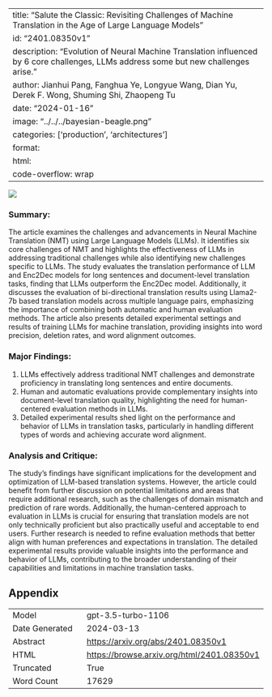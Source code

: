 
---
title: "Salute the Classic: Revisiting Challenges of Machine Translation in the Age of Large Language Models"
id: "2401.08350v1"
description: "Evolution of Neural Machine Translation influenced by 6 core challenges, LLMs address some but new challenges arise."
author: Jianhui Pang, Fanghua Ye, Longyue Wang, Dian Yu, Derek F. Wong, Shuming Shi, Zhaopeng Tu
date: "2024-01-16"
image: "../../../bayesian-beagle.png"
categories: ['production', 'architectures']
format:
  html:
    code-overflow: wrap
---

![](../../../bayesian-beagle.png)

### Summary:

The article examines the challenges and advancements in Neural Machine Translation (NMT) using Large Language Models (LLMs). It identifies six core challenges of NMT and highlights the effectiveness of LLMs in addressing traditional challenges while also identifying new challenges specific to LLMs. The study evaluates the translation performance of LLM and Enc2Dec models for long sentences and document-level translation tasks, finding that LLMs outperform the Enc2Dec model. Additionally, it discusses the evaluation of bi-directional translation results using Llama2-7b based translation models across multiple language pairs, emphasizing the importance of combining both automatic and human evaluation methods. The article also presents detailed experimental settings and results of training LLMs for machine translation, providing insights into word precision, deletion rates, and word alignment outcomes.

### Major Findings:
1. LLMs effectively address traditional NMT challenges and demonstrate proficiency in translating long sentences and entire documents.
2. Human and automatic evaluations provide complementary insights into document-level translation quality, highlighting the need for human-centered evaluation methods in LLMs.
3. Detailed experimental results shed light on the performance and behavior of LLMs in translation tasks, particularly in handling different types of words and achieving accurate word alignment.

### Analysis and Critique:
The study's findings have significant implications for the development and optimization of LLM-based translation systems. However, the article could benefit from further discussion on potential limitations and areas that require additional research, such as the challenges of domain mismatch and prediction of rare words. Additionally, the human-centered approach to evaluation in LLMs is crucial for ensuring that translation models are not only technically proficient but also practically useful and acceptable to end users. Further research is needed to refine evaluation methods that better align with human preferences and expectations in translation. The detailed experimental results provide valuable insights into the performance and behavior of LLMs, contributing to the broader understanding of their capabilities and limitations in machine translation tasks.

## Appendix

|          |          |
|----------|----------|
| Model     | gpt-3.5-turbo-1106       |
| Date Generated     | 2024-03-13       |
| Abstract | [https://arxiv.org/abs/2401.08350v1](https://arxiv.org/abs/2401.08350v1)        |
| HTML     | [https://browse.arxiv.org/html/2401.08350v1](https://browse.arxiv.org/html/2401.08350v1)       |
| Truncated       | True       |
| Word Count       | 17629       |